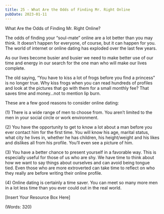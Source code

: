 ```yaml
---
title: 25 - What Are the Odds of Finding Mr. Right Online
pubDate: 2023-01-11
---
```


What Are the Odds of Finding Mr. Right Online?


The odds of finding your “soul-mate” online are a lot better than you may think. It doesn’t happen for everyone, of course, but it can happen for you. The world of internet or online dating has exploded over the last few years.

As our lives become busier and busier we need to make better use of our time and energy in our search for the one man who will make our lives complete.

The old saying, “You have to kiss a lot of frogs before you find a princess” is no longer true. Why kiss frogs when you can read hundreds of profiles and look at the pictures that go with them for a small monthly fee? That saves time and money…not to mention lip burn. 

These are a few good reasons to consider online dating:

(1)	There is a wide range of men to choose from. You aren’t limited to the men in your social circle or work environment. 

(2)	You have the opportunity to get to know a lot about a man before you ever contact him for the first time. You will know his age, marital status, what city he lives in, whether he has children, his height/weight and his likes and dislikes all from his profile. You’ll even see a picture of him.

(3)	You have a better chance to present yourself in a favorable way. This is especially useful for those of us who are shy. We have time to think about how we want to say things about ourselves and can avoid being tongue tied. Even those who are more extroverted can take time to reflect on who they really are before writing their online profile. 

(4)	Online dating is certainly a time saver. You can meet so many more men in a lot less time than you ever could out in the real world. 


[Insert Your Resource Box Here]

(Words: 320)